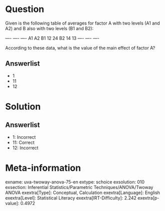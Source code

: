 Question
========

Given is the following table of averages for factor A with two levels (A1 and A2) and B also with two levels (B1 and B2):

  ---- ---- ---- A1 A2 B1 12 24 B2 14 13 ---- ---- ----

According to these data, what is the value of the main effect of factor A?

Answerlist
----------

* 1
* 11
* 12

Solution
========

Answerlist
----------

* 1: Incorrect
* 11: Correct
* 12: Incorrect

Meta-information
================
exname: uva-twoway-anova-75-en
extype: schoice
exsolution: 010
exsection: Inferential Statistics/Parametric Techniques/ANOVA/Twoway ANOVA
exextra[Type]: Conceptual, Calculation
exextra[Language]: English
exextra[Level]: Statistical Literacy
exextra[IRT-Difficulty]: 2.242
exextra[p-value]: 0.4972
